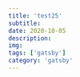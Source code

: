 ---
title: 'test25'
subtitle: 
date: 2020-10-05
description: 
img: 
tags: ['gatsby']
category: 'gatsby'
---

<lorem />